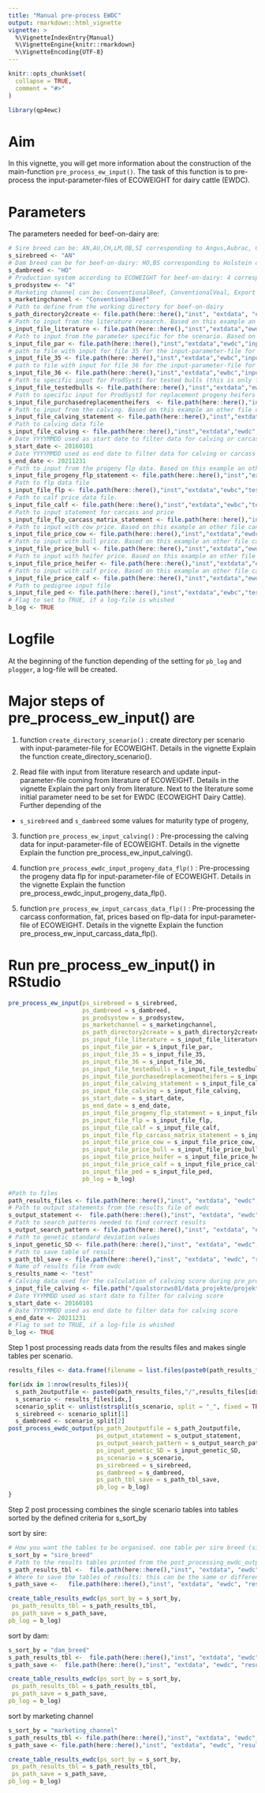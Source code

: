 ```yaml
---
title: "Manual pre-process EWDC"
output: rmarkdown::html_vignette
vignette: >
  %\VignetteIndexEntry{Manual}
  %\VignetteEngine{knitr::rmarkdown}
  %\VignetteEncoding{UTF-8}
---
```


```r
knitr::opts_chunk$set(
  collapse = TRUE,
  comment = "#>"
)
```

```r
library(qp4ewc)
```

# Aim

In this vignette, you will get more information about the construction of the main-function `pre_process_ew_input()`. The task of this function is to pre-process the input-parameter-files of ECOWEIGHT for dairy cattle (EWDC).

# Parameters

The parameters needed for beef-on-dairy are:


```r
# Sire breed can be: AN,AU,CH,LM,OB,SI corresponding to Angus,Aubrac, Charolais, Limousin, Original-Braunvieh, Simmental
s_sirebreed <- "AN"
# Dam breed can be for beef-on-dairy: HO,BS corresponding to Holstein or Brown Swiss (+Braunvieh) 
s_dambreed <- "HO"
# Production system according to ECOWEIGHT for beef-on-dairy: 4 corresponding to dairy
s_prodsystew <- "4"
# Marketing channel can be: ConventionalBeef, ConventionalVeal, Export corresponding to intensive fattening system for beef or veal or all crossbred calves being sold as calves to the handler
s_marketingchannel <- "ConventionalBeef"
# Path to define from the working directory for beef-on-dairy
s_path_directory2create <- file.path(here::here(),"inst", "extdata", "ewdc", "Ecoweight_output")
# Path to input from the literature research. Based on this example an other file can be created with different input-value and input-source.
s_input_file_literature <- file.path(here::here(),"inst","extdata","ewdc",paste0("input_literature_",s_dambreed,"_",s_marketingchannel,".txt"))
# Path to input from the parameter specific for the scenario. Based on this example an other file can be created with different input-value.
s_input_file_par <- file.path(here::here(),"inst","extdata","ewdc","input_par_statement.txt")
# path to file with input for file 35 for the input-parameter-file for ECOWEIGHT
s_input_file_35 <- file.path(here::here(),"inst","extdata","ewbc","input35_statement.txt")
# path to file with input for file 36 for the input-parameter-file for ECOWEIGHT
s_input_file_36 <- file.path(here::here(),"inst","extdata","ewbc","input36_statement.txt")
# Path to specific input for ProdSyst1 for tested bulls (this is only for beef-on-beef needed)
s_input_file_testedbulls <- file.path(here::here(),"inst","extdata","ewbc","input_testedbulls.txt")
# Path to specific input for ProdSyst3 for replacement progeny heifers (this is only for beef-on-beef needed)
s_input_file_purchasedreplacementheifers  <- file.path(here::here(),"inst","extdata","ewbc","input_purchasedreplacementheifers.txt")
# Path to input from the calving. Based on this example an other file can be created with different input-values.
s_input_file_calving_statement <- file.path(here::here(),"inst","extdata","ewdc","input_calving_statement.txt")
# Path to calving data file
s_input_file_calving <- file.path(here::here(),"inst","extdata","ewdc","test","test_zws_muku_gal.csv")
# Date YYYYMMDD used as start date to filter data for calving or carcass
s_start_date <- 20160101
# Date YYYYMMDD used as end date to filter data for calving or carcass
s_end_date <- 20211231
# Path to input from the progeny flp data. Based on this example an other file can be created with different input-values.
s_input_file_progeny_flp_statement <- file.path(here::here(),"inst","extdata","ewdc","input_flp_statement.txt")
# Path to flp data file
s_input_file_flp <- file.path(here::here(),"inst","extdata","ewbc","test","zws_muku_flp.csv")
# Path to calf price data file.
s_input_file_calf <- file.path(here::here(),"inst","extdata","ewbc","test","test_calf_data.csv")
# Path to input statement for carcass and price
s_input_file_flp_carcass_matrix_statement <- file.path(here::here(),"inst","extdata","ewdc","input_flp_carcass_matrix_statement.txt")
# Path to input with cow price. Based on this example an other file can be created with different input-values.
s_input_file_price_cow <- file.path(here::here(),"inst","extdata","ewdc","cow_price.txt")
# Path to input with bull price. Based on this example an other file can be created with different input-values.
s_input_file_price_bull <- file.path(here::here(),"inst","extdata","ewdc","bull_price.txt")
# Path to input with heifer price. Based on this example an other file can be created with different input-values.
s_input_file_price_heifer <- file.path(here::here(),"inst","extdata","ewdc","heifer_price.txt")
# Path to input with calf price. Based on this example an other file can be created with different input-values
s_input_file_price_calf <- file.path(here::here(),"inst","extdata","ewdc","veal_price.txt")
# Path to pedigree input file
s_input_file_ped <- file.path(here::here(),"inst","extdata","ewbc","test","test_pedigree.txt")
# Flag to set to TRUE, if a log-file is whished
b_log <- TRUE
```

# Logfile

At the beginning of the function depending of the setting for `pb_log` and `plogger`, a log-file will be created.

# Major steps of pre_process_ew_input() are

 1) function `create_directory_scenario()` : create directory per scenario with input-parameter-file for ECOWEIGHT. Details in the vignette Explain the function create_directory_scenario().
 
 2) Read file with input from literature research and update input-parameter-file coming from literature of ECOWEIGHT. Details in the vignette Explain the part only from literature. Next to the literature some initial parameter need to be set for EWDC (ECOWEIGHT Dairy Cattle). Further depending of the 
 * `s_sirebreed` and `s_dambreed` some values for maturity type of progeny, 

 3) function `pre_process_ew_input_calving()` : Pre-processing the calving data for input-parameter-file of ECOWEIGHT. Details in the vignette Explain the function pre_process_ew_input_calving().
 
 4) function `pre_process_ewdc_input_progeny_data_flp()` : Pre-processing the progeny data flp for input-parameter-file of ECOWEIGHT. Details in the vignette Explain the function pre_process_ewdc_input_progeny_data_flp(). 
 
 5) function `pre_process_ew_input_carcass_data_flp()` : Pre-processing the carcass conformation, fat, prices based on flp-data for input-parameter-file of ECOWEIGHT. Details in the vignette Explain the function pre_process_ew_input_carcass_data_flp().

# Run pre_process_ew_input() in RStudio


```r
pre_process_ew_input(ps_sirebreed = s_sirebreed,
                     ps_dambreed = s_dambreed,
                     ps_prodsystew = s_prodsystew,
                     ps_marketchannel = s_marketingchannel,
                     ps_path_directory2create = s_path_directory2create,
                     ps_input_file_literature = s_input_file_literature,
                     ps_input_file_par = s_input_file_par,
                     ps_input_file_35 = s_input_file_35,
                     ps_input_file_36 = s_input_file_36,
                     ps_input_file_testedbulls = s_input_file_testedbulls,
                     ps_input_file_purchasedreplacementheifers = s_input_file_purchasedreplacementheifers,
                     ps_input_file_calving_statement = s_input_file_calving_statement,
                     ps_input_file_calving = s_input_file_calving,
                     ps_start_date = s_start_date,
                     ps_end_date = s_end_date,
                     ps_input_file_progeny_flp_statement = s_input_file_progeny_flp_statement,
                     ps_input_file_flp = s_input_file_flp,
                     ps_input_file_calf = s_input_file_calf,
                     ps_input_file_flp_carcass_matrix_statement = s_input_file_flp_carcass_matrix_statement,
                     ps_input_file_price_cow = s_input_file_price_cow,
                     ps_input_file_price_bull = s_input_file_price_bull,
                     ps_input_file_price_heifer = s_input_file_price_heifer,
                     ps_input_file_price_calf = s_input_file_price_calf,
                     ps_input_file_ped = s_input_file_ped,
                     pb_log = b_log)
```

```r
#Path to files
path_results_files <- file.path(here::here(),"inst", "extdata", "ewdc", "Ecoweight_output")
# Path to output statements from the results file of ewdc
s_output_statement <-  file.path(here::here(),"inst", "extdata", "ewdc", "output_statement.txt")
# Path to search patterns needed to find correct results 
s_output_search_pattern <- file.path(here::here(),"inst", "extdata", "ewdc", "output_searchpattern.txt")
# Path to genetic standard deviation values 
s_input_genetic_SD <- file.path(here::here(),"inst", "extdata", "ewdc", "input_geneticSD.txt")
# Path to save table of result 
s_path_tbl_save <- file.path(here::here(),"inst", "extdata", "ewdc", "results")
# Name of results file from ewdc
s_results_name <- "test"
# Calving data used for the calculation of calving score during pre_processing
s_input_file_calving <- file.path("/qualstorzws01/data_projekte/projekte/beef-production-model/2022/test_pipeline/data/zws_muku_gal.csv")
# Date YYYMMDD used as start date to filter for calving score 
s_start_date <- 20160101
# Date YYYYMMDD used as end date to filter data for calving score
s_end_date <- 20211231
# Flag to set to TRUE, if a log-file is whished
b_log <- TRUE
```

Step 1 post processing reads data from the results files and makes single tables per scenario.

```r
results_files <- data.frame(filename = list.files(paste0(path_results_files,"/")))

for(idx in 1:nrow(results_files)){
  s_path_2outputfile <- paste0(path_results_files,"/",results_files[idx,],"/",s_results_name)
  s_scenario <- results_files[idx,]
  scenario_split <- unlist(strsplit(s_scenario, split = "_", fixed = TRUE))
  s_sirebreed <- scenario_split[1]
  s_dambreed <- scenario_split[2]
post_process_ewdc_output(ps_path_2outputfile = s_path_2outputfile,
                         ps_output_statement = s_output_statement,
                         ps_output_search_pattern = s_output_search_pattern,
                         ps_input_genetic_SD = s_input_genetic_SD,
                         ps_scenario = s_scenario,
                         ps_sirebreed = s_sirebreed,
                         ps_dambreed = s_dambreed,
                         ps_path_tbl_save = s_path_tbl_save,
                         pb_log = b_log)
}
```


Step 2 post processing combines the single scenario tables into tables sorted by the defined criteria for s_sort_by

sort by sire: 
```r
# How you want the tables to be organised. one table per sire breed (sire_breed), one table per dam breed (dam_breed) or one table per marketing channel (marketing_channel)
s_sort_by = "sire_breed"
# Path to the results tables printed from the post_processing_ewdc_output function above
s_path_results_tbl <-  file.path(here::here(),"inst", "extdata", "ewdc", "results")
# Where to save the tables of results: this can be the same or different to the directory for the results saved from the initial post processing 
s_path_save <-   file.path(here::here(),"inst", "extdata", "ewdc", "results")

create_table_results_ewdc(ps_sort_by = s_sort_by,
 ps_path_results_tbl = s_path_results_tbl,
 ps_path_save = s_path_save,
pb_log = b_log)

```

sort by dam:
```r
s_sort_by = "dam_breed"
s_path_results_tbl <-  file.path(here::here(),"inst", "extdata", "ewdc", "results")
s_path_save <-  file.path(here::here(),"inst", "extdata", "ewdc", "results")

create_table_results_ewdc(ps_sort_by = s_sort_by,
 ps_path_results_tbl = s_path_results_tbl,
 ps_path_save = s_path_save,
pb_log = b_log)

```

sort by marketing channel 
```r
s_sort_by = "marketing_channel"
s_path_results_tbl <- file.path(here::here(),"inst", "extdata", "ewdc", "results")
s_path_save <- file.path(here::here(),"inst", "extdata", "ewdc", "results")

create_table_results_ewdc(ps_sort_by = s_sort_by,
 ps_path_results_tbl = s_path_results_tbl,
 ps_path_save = s_path_save,
pb_log = b_log)

```


